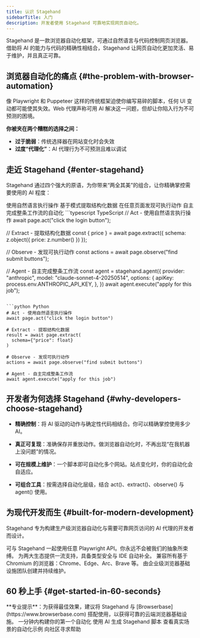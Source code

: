 ```yaml
---
title: 认识 Stagehand
sidebarTitle: 入门
description: 开发者使用 Stagehand 可靠地实现网页自动化。
---
```


Stagehand 是一款浏览器自动化框架，可通过自然语言与代码控制网页浏览器。借助将 AI 的能力与代码的精确性相结合，Stagehand 让网页自动化更加灵活、易于维护，并且真正可靠。

## 浏览器自动化的痛点 {#the-problem-with-browser-automation}

像 Playwright 和 Puppeteer 这样的传统框架迫使你编写易碎的脚本，任何 UI 变动都可能使其失效。Web 代理声称可用 AI 解决这一问题，但却让你陷入行为不可预测的困境。

**你被夹在两个糟糕的选择之间：**

- **过于脆弱**：传统选择器在网站变化时会失效
- **过度“代理化”**：AI 代理行为不可预测且难以调试

## 走近 Stagehand {#enter-stagehand}

Stagehand 通过四个强大的原语，为你带来“两全其美”的组合，让你精确掌控需要使用的 AI 程度：

<CardGroup cols={2}>
  <Card title="Act" icon="play" href="/zh/basics/act">
    使用自然语言执行操作
  </Card>

  <Card title="Extract" icon="database" href="/zh/basics/extract">
    基于模式提取结构化数据
  </Card>

  <Card title="Observe" icon="eye" href="/zh/basics/observe">
    在任意页面发现可执行动作
  </Card>

  <Card title="Agent" icon="robot" href="/zh/basics/agent">
    自主完成整条工作流的自动化
  </Card>
</CardGroup>

<CodeGroup>
  ```typescript TypeScript
  // Act - 使用自然语言执行操作
  await page.act("click the login button");

  // Extract - 提取结构化数据
  const { price } = await page.extract({
    schema: z.object({ price: z.number() })
  });

  // Observe - 发现可执行动作
  const actions = await page.observe("find submit buttons");

  // Agent - 自主完成整条工作流
  const agent = stagehand.agent({
      provider: "anthropic",
      model: "claude-sonnet-4-20250514",
      options: {
        apiKey: process.env.ANTHROPIC_API_KEY,
      },
  })
  await agent.execute("apply for this job");
  ```

  ```python Python
  # Act - 使用自然语言执行操作
  await page.act("click the login button")

  # Extract - 提取结构化数据
  result = await page.extract(
    schema={"price": float}
  )

  # Observe - 发现可执行动作
  actions = await page.observe("find submit buttons")

  # Agent - 自主完成整条工作流
  await agent.execute("apply for this job")
  ```
</CodeGroup>

## 开发者为何选择 Stagehand {#why-developers-choose-stagehand}

- **精确控制**：将 AI 驱动的动作与确定性代码相结合。你可以精确掌控使用多少 AI。

- **真正可复现**：准确保存并重放动作。做浏览器自动化时，不再出现“在我机器上没问题”的情况。

- **可在规模上维护**：一个脚本即可自动化多个网站。站点变化时，你的自动化会自适应。

- **可组合工具**：按需选择自动化层级，结合 act()、extract()、observe() 与 agent() 使用。

## 为现代开发而生 {#built-for-modern-development}

Stagehand 专为构建生产级浏览器自动化与需要可靠网页访问的 AI 代理的开发者而设计。

<AccordionGroup>
  <Accordion title="与 Playwright 完全兼容">
    可与 Stagehand 一起使用任意 Playwright API。你永远不会被我们的抽象所束缚。
  </Accordion>

  <Accordion title="TypeScript 与 Python SDK">
    为两大生态提供一流支持，具备类型安全与 IDE 自动补全。
  </Accordion>

  <Accordion title="广泛适配">
    兼容所有基于 Chromium 的浏览器：Chrome、Edge、Arc、Brave 等。
  </Accordion>

  <Accordion title="由 Browserbase 打造">
    由企业级浏览器基础设施团队创建并持续维护。
  </Accordion>
</AccordionGroup>

## 60 秒上手 {#get-started-in-60-seconds}

<Info>
  **专业提示**：为获得最佳效果，建议将 Stagehand 与 [Browserbase](https://www.browserbase.com) 搭配使用，以获得可靠的云端浏览器基础设施。
</Info>

<CardGroup cols={2}>
  <Card title="快速上手" icon="rocket" href="/zh/first-steps/quickstart">
    一分钟内构建你的第一个自动化
  </Card>

  <Card title="试用 Director" icon="wand-magic-sparkles" href="https://www.director.ai">
    使用 AI 生成 Stagehand 脚本
  </Card>

  <Card title="查看示例" icon="code" href="https://github.com/browserbase/stagehand/tree/main/examples">
    查看真实场景的自动化示例
  </Card>

  <Card title="加入 Discord" icon="discord" href="https://discord.gg/stagehand">
    向社区寻求帮助
  </Card>
</CardGroup>
